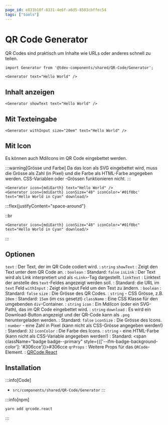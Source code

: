 ```yaml
---
page_id: e831b10f-8331-4e6f-a6d5-8503cbffec54
tags: ["tools"]
---
```





# QR Code Generator

QR Codes sind praktisch um Inhalte wie URLs oder anderes schnell zu teilen.

```mdx
import Generator from '@tdev-components/shared/QR-Code/Generator';

<Generator text="Hello World" />
```

<BrowserWindow>
  <Generator text="Hello World" />
</BrowserWindow>

## Inhalt anzeigen

```mdx
<Generator showText text="Hello World" />
```

<BrowserWindow>
  <Generator showText text="Hello World" />
</BrowserWindow>

## Mit Texteingabe

```mdx
<Generator withInput size="20em" text="Hello World" />
```

<BrowserWindow>
  <Generator withInput size="20em" text="Hello World" />
</BrowserWindow>

## Mit Icon

Es können auch MdiIcons im QR Code eingebettet werden.

:::warning[Grösse und Farbe]
Da das Icon als SVG eingebettet wird, muss die Grösse als Zahl (in Pixel) und die Farbe als HTML-Farbe angegeben werden. CSS-Variablen oder -Grössen funktionieren nicht.
:::

```mdx
<Generator icon={mdiEarth} text="Hello World" />
<Generator icon={mdiEarth} iconSize="48" iconColor='#01f0bc' text="Hello World in Cyan" download/>
```

<BrowserWindow>
  :::flex{justifyContent="space-around"}
    <Generator icon={mdiEarth} text="Hello World" />

  ::br

    <Generator icon={mdiEarth} iconSize="48" iconColor="#01f0bc" text="Hello World in Cyan" download/>
  :::
</BrowserWindow>

## Optionen

`text`
: Der Text, der im QR Code codiert wird.
: `string`
`showText`
: Zeigt den Text unter dem QR Code an.
: `boolean`
: Standard: `false`
`isLink`
: Der Text wird als Link interpretiert und als `<Link>`-Tag dargestellt.
`linkText`
: Linktext der anstelle des `text`-Feldes angezeigt werden soll.
: Standard: die URL im `text` Feld
`withInput`
: Zeigt ein Input Feld um den Text zu ändern.
: `boolean`
: Standard: `false`
`size`
: Die Grösse des QR Codes.
: `string` - CSS Grösse, z.B. `20em`
: Standard: `15em` (im css gesetzt)
`className`
: Eine CSS Klasse für den umgebenden `div`-Container.
: `string`
`icon`
: Ein MdiIcon (oder ein SVG-Path), das im QR Code eingebettet wird.
: `string`
`download`
: Es wird ein Download-Button angezeigt und der QR-Code kann als `.png` heruntergeladen werden.
: Standard: `false`
`iconSize`
: Die Grösse des Icons.
: `number` - eine Zahl in Pixel (kann nicht als CSS-Grösse angegeben werden!)
: Standard: `32`
`iconColor`
: Die Farbe des Icons.
: `string` - eine HTML-Farbe (kann nicht als CSS-Variable angegeben werden!)
: Standard: <span className="badge badge--primary" style={{['--ifm-badge-background-color']: '#306cce'}}>#306cce</span>
`qrProps`
: Weitere Props für das `QRCode`-Element.
: [QRCode.React](https://www.npmjs.com/package/qrcode.react#props)

## Installation

:::info[Code]
- `src/components/shared/QR-Code/Generator`
:::

:::info[npm]
```bash
yarn add qrcode.react
```
:::